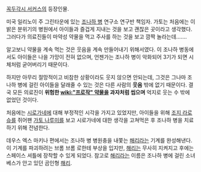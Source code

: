 [[꼭두각시 서커스]]의 등장인물.

미국 일리노이 주 그린타운에 있는 [[조나하 병]] 연구소 연구반 책임자. 가토는 처음에는 이 밝은 분위기의 병원에서 아이들과 즐겁게 지내는 것을 보고 괜찮은 곳이라고 생각했다. 그러다가 의료진들이 마약성 약물을 먹고 주사를 하는 것을 보고 깜짝 놀라는데…….

알고보니 약물을 계속 먹는 것은 웃음을 계속 만들어내기 위해서였다. 이 조나하 병동에서도 아이들은 나을 가망이 전혀 없으며, 언젠가는 조나하 병이 악화되어 3기가 되면 시체처럼 굳어버리기 때문이다.

하지만 아무리 절망적이고 비참한 상황이라도 웃지 않으면 안되는데, 그것은 그나마 조나하 병에 걸린 아이들을 달래줄 수 있는 것은 다른 사람의 '''웃음''' 밖에 없기 때문이다. 결국 모든 의료진이 '''위험한 [[wiki:"프로작" 약물]]을 과자처럼 씹으며''' 억지로 웃는 수 밖에 없었던 것이다.

처음에는 [[시로가네]]에 대해 부정적인 시각을 가지고 있었지만, 아이들을 위해 [[조지 라로슈]]를 쥐어팬 [[가토 나루미]]를 보고 시로가네에 대한 생각을 고쳐먹은 후 조나하 병을 치료하기 위해 전념한다.

데우스 엑스 마키나 편에서는 조나하 병 병원충을 내쫓는 [[해리]]라는 기계를 완성해낸다. 이 기계를 파괴하려는 브롬 브롬 로한테 부상을 입지만, [[해리]]는 무사히 지켜지고 후에는 스페이스 셔틀에 장착할 수 있게 되었다. 참고로 [[해리]]라는 이름은 조나하 병에 걸린 소녀 베스가 안고 있던 곰인형 [[해리]].
